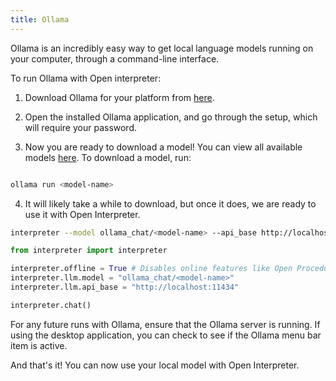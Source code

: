 ```yaml
---
title: Ollama
---
```


Ollama is an incredibly easy way to get local language models running on your computer, through a command-line interface.

To run Ollama with Open interpreter:

1. Download Ollama for your platform from [here](https://ollama.ai/download).

2. Open the installed Ollama application, and go through the setup, which will require your password.

3. Now you are ready to download a model! You can view all available models [here](https://ollama.ai/library). To download a model, run:

```bash

ollama run <model-name>

```

4. It will likely take a while to download, but once it does, we are ready to use it with Open Interpreter.

<CodeGroup>

```bash Terminal
interpreter --model ollama_chat/<model-name> --api_base http://localhost:11434

```

```python Python
from interpreter import interpreter

interpreter.offline = True # Disables online features like Open Procedures
interpreter.llm.model = "ollama_chat/<model-name>"
interpreter.llm.api_base = "http://localhost:11434"

interpreter.chat()

```

</CodeGroup>

For any future runs with Ollama, ensure that the Ollama server is running. If using the desktop application, you can check to see if the Ollama menu bar item is active.

And that's it! You can now use your local model with Open Interpreter.
